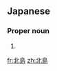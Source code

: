 ==Japanese==
{{ja-kanjitab|きた|しま|k2=じま|yomi=k|r=y}}

===Proper noun===
{{ja-pos|きたじま|proper}}

# {{surname|lang=ja|sort=きたじま}}

[[fr:北島]]
[[zh:北島]]